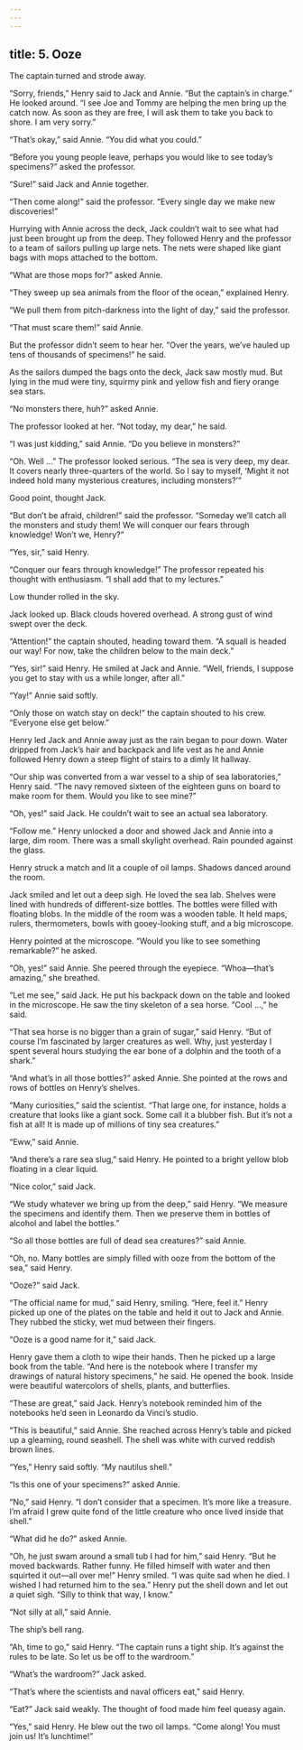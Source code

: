 ```yaml
---
---
---
```

title: 5. Ooze
---




The captain turned and strode away.

“Sorry, friends,” Henry said to Jack and Annie. “But the captain’s in charge.” He looked around. “I see Joe and Tommy are helping the men bring up the catch now. As soon as they are free, I will ask them to take you back to shore. I am very sorry.”

“That’s okay,” said Annie. “You did what you could.”

“Before you young people leave, perhaps you would like to see today’s specimens?” asked the professor.

“Sure!” said Jack and Annie together.

“Then come along!” said the professor. “Every single day we make new discoveries!”

Hurrying with Annie across the deck, Jack couldn’t wait to see what had just been brought up from the deep. They followed Henry and the professor to a team of sailors pulling up large nets. The nets were shaped like giant bags with mops attached to the bottom.

“What are those mops for?” asked Annie.

“They sweep up sea animals from the floor of the ocean,” explained Henry.

“We pull them from pitch-darkness into the light of day,” said the professor.

“That must scare them!” said Annie.

But the professor didn’t seem to hear her. “Over the years, we’ve hauled up tens of thousands of specimens!” he said.

As the sailors dumped the bags onto the deck, Jack saw mostly mud. But lying in the mud were tiny, squirmy pink and yellow fish and fiery orange sea stars.

“No monsters there, huh?” asked Annie.

The professor looked at her. “Not today, my dear,” he said.

“I was just kidding,” said Annie. “Do you believe in monsters?”

“Oh. Well …” The professor looked serious. “The sea is very deep, my dear. It covers nearly three-quarters of the world. So I say to myself, ‘Might it not indeed hold many mysterious creatures, including monsters?’”

Good point, thought Jack.

“But don’t be afraid, children!” said the professor. “Someday we’ll catch all the monsters and study them! We will conquer our fears through knowledge! Won’t we, Henry?”

“Yes, sir,” said Henry.

“Conquer our fears through knowledge!” The professor repeated his thought with enthusiasm. “I shall add that to my lectures.”

Low thunder rolled in the sky.

Jack looked up. Black clouds hovered overhead. A strong gust of wind swept over the deck.

“Attention!” the captain shouted, heading toward them. “A squall is headed our way! For now, take the children below to the main deck.”

“Yes, sir!” said Henry. He smiled at Jack and Annie. “Well, friends, I suppose you get to stay with us a while longer, after all.”

“Yay!” Annie said softly.

“Only those on watch stay on deck!” the captain shouted to his crew. “Everyone else get below.”

Henry led Jack and Annie away just as the rain began to pour down. Water dripped from Jack’s hair and backpack and life vest as he and Annie followed Henry down a steep flight of stairs to a dimly lit hallway.

“Our ship was converted from a war vessel to a ship of sea laboratories,” Henry said. “The navy removed sixteen of the eighteen guns on board to make room for them. Would you like to see mine?”

“Oh, yes!” said Jack. He couldn’t wait to see an actual sea laboratory.

“Follow me.” Henry unlocked a door and showed Jack and Annie into a large, dim room. There was a small skylight overhead. Rain pounded against the glass.

Henry struck a match and lit a couple of oil lamps. Shadows danced around the room.

Jack smiled and let out a deep sigh. He loved the sea lab. Shelves were lined with hundreds of different-size bottles. The bottles were filled with floating blobs. In the middle of the room was a wooden table. It held maps, rulers, thermometers, bowls with gooey-looking stuff, and a big microscope.

Henry pointed at the microscope. “Would you like to see something remarkable?” he asked.

“Oh, yes!” said Annie. She peered through the eyepiece. “Whoa—that’s amazing,” she breathed.

“Let me see,” said Jack. He put his backpack down on the table and looked in the microscope. He saw the tiny skeleton of a sea horse. “Cool …,” he said.

“That sea horse is no bigger than a grain of sugar,” said Henry. “But of course I’m fascinated by larger creatures as well. Why, just yesterday I spent several hours studying the ear bone of a dolphin and the tooth of a shark.”

“And what’s in all those bottles?” asked Annie. She pointed at the rows and rows of bottles on Henry’s shelves.

“Many curiosities,” said the scientist. “That large one, for instance, holds a creature that looks like a giant sock. Some call it a blubber fish. But it’s not a fish at all! It is made up of millions of tiny sea creatures.”

“Eww,” said Annie.

“And there’s a rare sea slug,” said Henry. He pointed to a bright yellow blob floating in a clear liquid.

“Nice color,” said Jack.

“We study whatever we bring up from the deep,” said Henry. “We measure the specimens and identify them. Then we preserve them in bottles of alcohol and label the bottles.”

“So all those bottles are full of dead sea creatures?” said Annie.

“Oh, no. Many bottles are simply filled with ooze from the bottom of the sea,” said Henry.



“Ooze?” said Jack.

“The official name for mud,” said Henry, smiling. “Here, feel it.” Henry picked up one of the plates on the table and held it out to Jack and Annie. They rubbed the sticky, wet mud between their fingers.

“Ooze is a good name for it,” said Jack.

Henry gave them a cloth to wipe their hands. Then he picked up a large book from the table. “And here is the notebook where I transfer my drawings of natural history specimens,” he said. He opened the book. Inside were beautiful watercolors of shells, plants, and butterflies.

“These are great,” said Jack. Henry’s notebook reminded him of the notebooks he’d seen in Leonardo da Vinci’s studio.

“This is beautiful,” said Annie. She reached across Henry’s table and picked up a gleaming, round seashell. The shell was white with curved reddish brown lines.

“Yes,” Henry said softly. “My nautilus shell.”

“Is this one of your specimens?” asked Annie.

“No,” said Henry. “I don’t consider that a specimen. It’s more like a treasure. I’m afraid I grew quite fond of the little creature who once lived inside that shell.”

“What did he do?” asked Annie.

“Oh, he just swam around a small tub I had for him,” said Henry. “But he moved backwards. Rather funny. He filled himself with water and then squirted it out—all over me!” Henry smiled. “I was quite sad when he died. I wished I had returned him to the sea.” Henry put the shell down and let out a quiet sigh. “Silly to think that way, I know.”

“Not silly at all,” said Annie.

The ship’s bell rang.

“Ah, time to go,” said Henry. “The captain runs a tight ship. It’s against the rules to be late. So let us be off to the wardroom.”

“What’s the wardroom?” Jack asked.

“That’s where the scientists and naval officers eat,” said Henry.

“Eat?” Jack said weakly. The thought of food made him feel queasy again.

“Yes,” said Henry. He blew out the two oil lamps. “Come along! You must join us! It’s lunchtime!”
